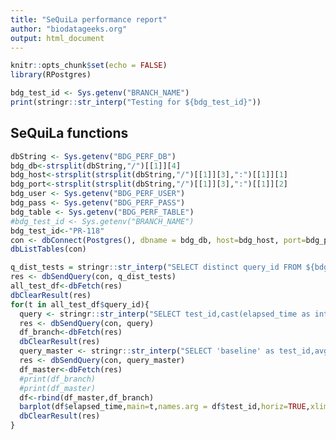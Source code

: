 ```yaml
---
title: "SeQuiLa performance report"
author: "biodatageeks.org"
output: html_document
---
```


```r
knitr::opts_chunk$set(echo = FALSE)
library(RPostgres)
```

```r
bdg_test_id <- Sys.getenv("BRANCH_NAME")
print(stringr::str_interp("Testing for ${bdg_test_id}"))
```

## SeQuiLa functions

```r
dbString <- Sys.getenv("BDG_PERF_DB")
bdg_db<-strsplit(dbString,"/")[[1]][4]
bdg_host<-strsplit(strsplit(dbString,"/")[[1]][3],":")[[1]][1]
bdg_port<-strsplit(strsplit(dbString,"/")[[1]][3],":")[[1]][2]
bdg_user <- Sys.getenv("BDG_PERF_USER")
bdg_pass <- Sys.getenv("BDG_PERF_PASS")
bdg_table <- Sys.getenv("BDG_PERF_TABLE")
#bdg_test_id <- Sys.getenv("BRANCH_NAME")
bdg_test_id<-"PR-118"
con <- dbConnect(Postgres(), dbname = bdg_db, host=bdg_host, port=bdg_port, user=bdg_user, password=bdg_pass)  
dbListTables(con)

q_dist_tests = stringr::str_interp("SELECT distinct query_id FROM ${bdg_table} WHERE test_id='${bdg_test_id}'")
res <- dbSendQuery(con, q_dist_tests)
all_test_df<-dbFetch(res)
dbClearResult(res)
for(t in all_test_df$query_id){
  query <- stringr::str_interp("SELECT test_id,cast(elapsed_time as integer) as elapsed_time  FROM ${bdg_table} WHERE query_id='${t}' AND test_id<>'master' ORDER BY time_stamp desc LIMIT 5")
  res <- dbSendQuery(con, query)
  df_branch<-dbFetch(res)
  dbClearResult(res)
  query_master <- stringr::str_interp("SELECT 'baseline' as test_id,avg(elapsed_time) as elapsed_time FROM ${bdg_table} WHERE query_id='${t}' AND test_id='master' GROUP BY test_id")
  res <- dbSendQuery(con, query_master)
  df_master<-dbFetch(res)
  #print(df_branch)
  #print(df_master)
  df<-rbind(df_master,df_branch)
  barplot(df$elapsed_time,main=t,names.arg = df$test_id,horiz=TRUE,xlim=range(pretty(c(0, max(df$elapsed_time)))),cex.names=0.5,xlab="time[ms]",ylab="Runs",border="red",col=c("blue", "green")[(df$test_id=='baseline') + 1] ,density=10)
  dbClearResult(res)
}
```


